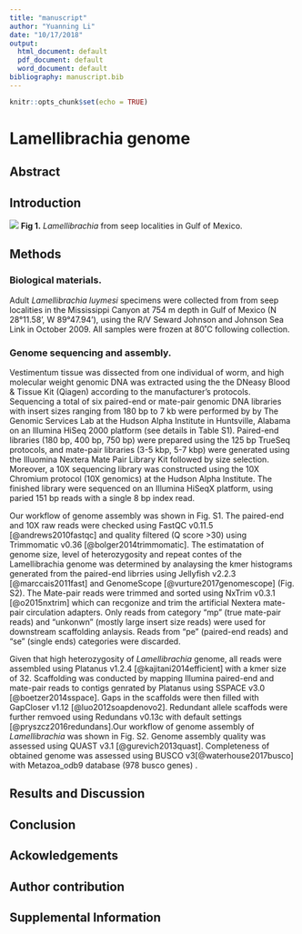 ```yaml
---
title: "manuscript"
author: "Yuanning Li"
date: "10/17/2018"
output:
  html_document: default
  pdf_document: default
  word_document: default
bibliography: manuscript.bib
---
```


```r
knitr::opts_chunk$set(echo = TRUE)
```
# Lamellibrachia genome
## Abstract


## Introduction
![](../figures/Picture1.png) 
**Fig 1.** *Lamellibrachia* from seep localities in Gulf of Mexico. 

## Methods

### Biological materials.
Adult *Lamellibrachia* *luymesi* specimens were collected from from seep localities in the Mississippi Canyon at 754 m depth in Gulf of Mexico (N 28°11.58', W 89°47.94'), using the R/V Seward Johnson and Johnson Sea Link in October 2009. All samples were frozen at 80˚C following collection. 

### Genome sequencing and assembly. 
Vestimentum tissue was dissected from one individual of worm, and high molecular weight genomic DNA was extracted using the the DNeasy Blood & Tissue Kit (Qiagen) according to the manufacturer’s protocols. Sequencing a total of six paired-end or mate-pair genomic DNA libraries with insert sizes ranging from 180 bp to 7 kb were performed by by The Genomic Services Lab at the Hudson Alpha Institute in Huntsville, Alabama on an Illumina HiSeq 2000 platform (see details in Table S1). Paired-end libraries (180 bp, 400 bp, 750 bp) were prepared using the 125 bp TrueSeq protocols, and mate-pair libraries (3-5 kbp, 5-7 kbp) were generated using the Illuomina Nextera Mate Pair Library Kit followed by size selection. Moreover, a 10X sequencing library was constructed using the 10X Chromium protocol (10X genomics) at the Hudson Alpha Institute. The finished library were sequenced on an Illumina HiSeqX platform, using paried 151 bp reads with a single 8 bp index read. 

Our workflow of genome assembly was shown in Fig. S1. The paired-end and 10X raw reads were checked using FastQC v0.11.5 [@andrews2010fastqc] and quality filtered (Q score >30) using Trimmomatic v0.36 [@bolger2014trimmomatic]. The estimatation of genome size, level of heterozygosity and repeat contes of the Lamellibrachia genome was determined by analaysing the kmer histograms generated from the paired-end librries using Jellyfish v2.2.3 [@marccais2011fast] and GenomeScope [@vurture2017genomescope] (Fig. S2). The Mate-pair reads were trimmed and sorted using NxTrim v0.3.1 [@o2015nxtrim] which can recgonize and trim the artificial Nextera mate-pair circulation adapters. Only reads from category "mp" (true mate-pair reads) and "unkonwn" (mostly large insert size reads) were used for downstream scaffolding anlaysis. Reads from "pe" (paired-end reads) and "se" (single ends) categories were discarded. 

Given that high heterozygosity of *Lamellibrachia* genome, all reads were assembled using Platanus v1.2.4 [@kajitani2014efficient] with a kmer size of 32. Scaffolding was conducted by mapping Illumina paired-end and mate-pair reads to contigs genrated by Platanus using SSPACE v3.0 [@boetzer2014sspace]. Gaps in the scaffolds were then filled with GapCloser v1.12 [@luo2012soapdenovo2]. Redundant allele scaffods were further remvoed using Redundans v0.13c with default settings [@pryszcz2016redundans].Our workflow of genome assembly of *Lamellibrachia* was shown in Fig. S2. Genome assembly quality was assessed using QUAST v3.1 [@gurevich2013quast]. Completeness of obtained genome was assessed using BUSCO v3[@waterhouse2017busco] with Metazoa_odb9 database (978 busco genes) . 


## Results and Discussion

## Conclusion

## Ackowledgements

## Author contribution

\pagebreak

## Supplemental Information



